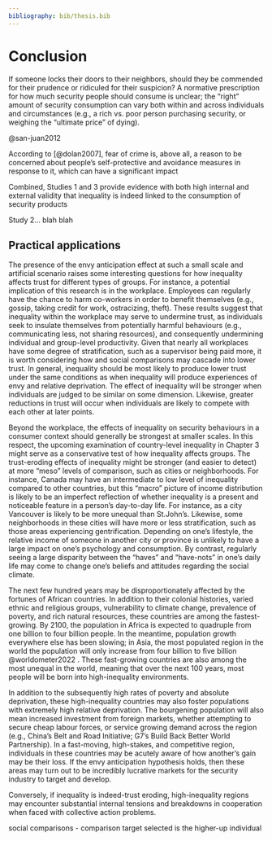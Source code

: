 ```yaml
---
bibliography: bib/thesis.bib
---
```


# Conclusion {.unnumbered}

If someone locks their doors to their neighbors, should they be commended for their prudence or ridiculed for their suspicion? A normative prescription for how much security people should consume is unclear; the "right" amount of security consumption can vary both within and across individuals and circumstances (e.g., a rich vs. poor person purchasing security, or weighing the "ultimate price" of dying).

@san-juan2012

According to [@dolan2007], fear of crime is, above all, a reason to be concerned about people's self-protective and avoidance measures in response to it, which can have a significant impact

Combined, Studies 1 and 3 provide evidence with both high internal and external validity that inequality is indeed linked to the consumption of security products

Study 2... blah blah

## Practical applications


The presence of the envy anticipation effect at such a small scale and artificial scenario raises some interesting questions for how inequality affects trust for different types of groups. For instance, a potential implication of this research is in the workplace. Employees can regularly have the chance to harm co-workers in order to benefit themselves (e.g., gossip, taking credit for work, ostracizing, theft). These results suggest that inequality within the workplace may serve to undermine trust, as individuals seek to insulate themselves from potentially harmful behaviours (e.g., communicating less, not sharing resources), and consequently undermining individual and group-level productivity. Given that nearly all workplaces have some degree of stratification, such as a supervisor being paid more, it is worth considering how and social comparisons may cascade into lower trust. In general, inequality should be most likely to produce lower trust under the same conditions as when inequality will produce experiences of envy and relative deprivation. The effect of inequality will be stronger when individuals are judged to be similar on some dimension. Likewise, greater reductions in trust will occur when individuals are likely to compete with each other at later points.

Beyond the workplace, the effects of inequality on security behaviours in a consumer context should generally be strongest at smaller scales. In this respect, the upcoming examination of country-level inequality in Chapter 3 might serve as a conservative test of how inequality affects groups. The trust-eroding effects of inequality might be stronger (and easier to detect) at more "meso" levels of comparison, such as cities or neighborhoods. For instance, Canada may have an intermediate to low level of inequality compared to other countries, but this "macro" picture of income distribution is likely to be an imperfect reflection of whether inequality is a present and noticeable feature in a person's day-to-day life. For instance, as a city Vancouver is likely to be more unequal than St.John's. Likewise, some neighborhoods in these cities will have more or less stratification, such as those areas experiencing gentrification. Depending on one's lifestyle, the relative income of someone in another city or province is unlikely to have a large impact on one's psychology and consumption. By contrast, regularly seeing a large disparity between the "haves" and "have-nots" in one's daily life may come to change one's beliefs and attitudes regarding the social climate.

The next few hundred years may be disproportionately affected by the fortunes of African countries. In addition to their colonial histories, varied ethnic and religious groups, vulnerability to climate change, prevalence of poverty, and rich natural resources, these countries are among the fastest-growing. By 2100, the population in Africa is expected to quadruple from one billion to four billion people. In the meantime, population growth everywhere else has been slowing; in Asia, the most populated region in the world the population will only increase from four billion to five billion @worldometer2022 . These fast-growing countries are also among the most unequal in the world, meaning that over the next 100 years, most people will be born into high-inequality environments.

In addition to the subsequently high rates of poverty and absolute deprivation, these high-inequality countries may also foster populations with extremely high relative deprivation. The bourgening population will also mean increased investment from foreign markets, whether attempting to secure cheap labour forces, or service growing demand across the region (e.g., China's Belt and Road Initiative; G7's Build Back Better World Partnership). In a fast-moving, high-stakes, and competitive region, individuals in these countries may be acutely aware of how another's gain may be their loss. If the envy anticipation hypothesis holds, then these areas may turn out to be incredibly lucrative markets for the security industry to target and develop.

Conversely, if inequality is indeed-trust eroding, high-inequality regions may encounter substantial internal tensions and breakdowns in cooperation when faced with collective action problems.

social comparisons - comparison target selected is the higher-up individual




<!-- ### Competitive ability -->



<!-- ### Study 1b: Inequality in competitive standing (with real payoffs) -->

<!-- Study 1a is heavily based on a comparison-based extension of risk-sensitivity theory, namely that social comparisons with better-off others make individuals "move the goal-posts" towards more ambitious expectations, eliciting envy and dissatisfaction. One further extension of risk-sensitivity theory is in the relative state model @mishra2017, which posits that both environmental and embodied factors interact with social landscapes to yield a subjective evaluation of overall (dis)advantage. Individuals who have superior resources to bear (e.g., physical ability, money, social contacts) increases the expected value of certain risky activities (e.g., rock climbing), but not others (investment banking), so they engage in domain-specific risk-taking. By contrast, those with disadvantaged relative state (i.e., in a state of need), are more likely to take risks in many areas (e.g., gambling, lying) because their insufficient capital (e.g., money) leaves them unable to effectively reach their goals. -->

<!-- This relative (dis)advantage becomes especially consequential when individuals need to compete for contested resources. Individuals who are advantaged are more likely to win these contests, and have these victories snowball into greater advantage. For instance, an individual with greater intelligence would be more likely to be selected for a desirable job [@ceci1997], with the position leading to experiences, social contacts, and funds that they could leverage into any number of desirable outcomes (mates, prestigious schools). Accordingly. individuals who are immediately worse-off are likely to be disadvantaged for later contests, and will be in a 'state of need,' unable to reach their goals through low-risk alternatives. @mishra2014 found that participants took more risks when they received manipulated feedback on a test suggesting they had below-average intelligence. -->

<!-- <!--# seeks to explain observations that many risk-taking behaviours co-occur within individuals (i.e., risk-taking's domain-generality). The relative state model --> 
